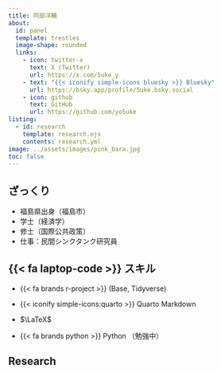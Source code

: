 ```yaml
---
title: 阿部洋輔
about:
  id: panel
  template: trestles
  image-shape: rounded
  links: 
    - icon: twitter-x
      text: X (Twitter)
      url: https://x.com/5uke_y
    - text: "{{< iconify simple-icons bluesky >}} Bluesky"
      url: https://bsky.app/profile/5uke.bsky.social
    - icon: github
      text: GitHub
      url: https://github.com/yo5uke
listing:
  - id: research
    template: research.ejs
    contents: research.yml
image: ../assets/images/pink_bara.jpg
toc: false
---
```


::: {#panel}

## ざっくり

- 福島県出身（福島市）
- 学士（経済学）
- 修士（国際公共政策）
- 仕事：民間シンクタンク研究員

## {{< fa laptop-code >}} スキル

- {{< fa brands r-project >}} (Base, Tidyverse)

- {{< iconify simple-icons:quarto >}} Quarto Markdown

- $\LaTeX$

- {{< fa brands python >}} Python （勉強中）

:::

## Research

::: {#research}
:::


